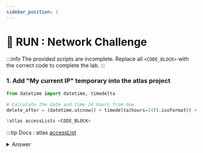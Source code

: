 ```yaml
---
sidebar_position: 1
---
```



# 👐 RUN : Network Challenge 

:::info
The provided scripts are incomplete. Replace all `<CODE_BLOCK>` with the correct code to complete the lab.
:::

### 1. Add "My current IP" temporary into the atlas project

```python
from datetime import datetime, timedelta

# Calculate the date and time 24 hours from now
delete_after = (datetime.utcnow() + timedelta(hours=24)).isoformat() + 'Z'

!atlas accessLists <CODE_BLOCK>
```

:::tip
Docs : atlas [accessList](https://www.mongodb.com/docs/atlas/cli/current/command/atlas-accessLists/#std-label-atlas-accessLists)

<details>
    <summary> Answer </summary>
    ```python
    from datetime import datetime, timedelta

# Calculate the date and time 24 hours from now
delete_after = (datetime.utcnow() + timedelta(hours=24)).isoformat() + 'Z'

!atlas accessLists create --currentIp --projectId {project_id} --deleteAfter "{delete_after}"
```
</details>

:::

### 2. Check that "My current IP" was added
```python
!atlas accessLists list --output json --projectId {project_id}
```

## Next steps

Start the chapter on [authentication](./authentication) for database user management.

